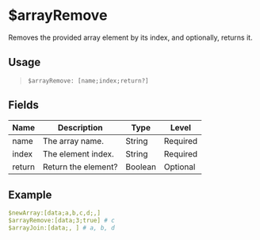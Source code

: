 # $arrayRemove
Removes the provided array element by its index, and optionally, returns it.

## Usage
> `$arrayRemove: [name;index;return?]`

## Fields
| Name   | Description          | Type    | Level    |
| ------ | -------------------- | ------- | -------- |
| name   | The array name.      | String  | Required |
| index  | The element index.   | String  | Required |
| return | Return the element?  | Boolean | Optional |

## Example
```yaml
$newArray:[data;a,b,c,d;,]
$arrayRemove:[data;3;true] # c
$arrayJoin:[data;, ] # a, b, d
```